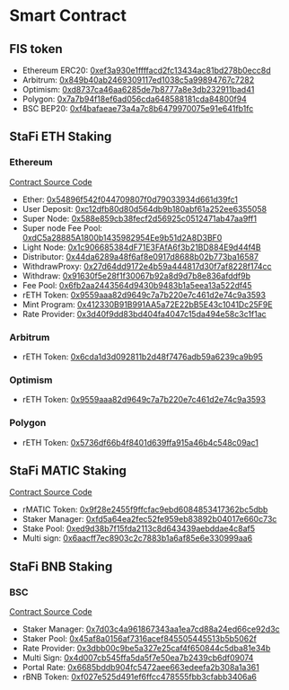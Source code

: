 # Smart Contract

## FIS token

- Ethereum ERC20: [0xef3a930e1ffffacd2fc13434ac81bd278b0ecc8d](https://etherscan.io/address/0xef3a930e1ffffacd2fc13434ac81bd278b0ecc8d)
- Arbitrum: [0x849b40ab2469309117ed1038c5a99894767c7282](https://arbiscan.io/token/0x849b40ab2469309117ed1038c5a99894767c7282)
- Optimism: [0xd8737ca46aa6285de7b8777a8e3db232911bad41](https://optimistic.etherscan.io/token/0xd8737ca46aa6285de7b8777a8e3db232911bad41)
- Polygon: [0x7a7b94f18ef6ad056cda648588181cda84800f94](https://polygonscan.com/token/0x7a7b94f18ef6ad056cda648588181cda84800f94)
- BSC BEP20: [0xf4bafaeae73a4a7c8b6479970075e91e641fb1fc](https://bscscan.com/token/0xf4bafaeae73a4a7c8b6479970075e91e641fb1fc)

## StaFi ETH Staking

### Ethereum

[Contract Source Code](https://github.com/stafiprotocol/eth2-staking)

- Ether: [0x54896f542f044709807f0d79033934d661d39fc1](https://etherscan.io/address/0x54896f542f044709807f0d79033934d661d39fc1)
- User Deposit: [0xc12dfb80d80d564db9b180abf61a252ee6355058](https://etherscan.io/address/0xc12dfb80d80d564db9b180abf61a252ee6355058)
- Super Node: [0x588e859cb38fecf2d56925c0512471ab47aa9ff1](https://etherscan.io/address/0x588e859cb38fecf2d56925c0512471ab47aa9ff1)
- Super node Fee Pool: [0xdC5a28885A1800b1435982954Ee9b51d2A8D3BF0](https://etherscan.io/address/0xdc5a28885a1800b1435982954ee9b51d2a8d3bf0)
- Light Node: [0x1c906685384dF71E3FAfA6f3b21BD884E9d44f4B](https://etherscan.io/address/0x1c906685384dF71E3FAfA6f3b21BD884E9d44f4B)
- Distributor: [0x44da6289a48f6af8e0917d8688b02b773ba16587](https://etherscan.io/address/0x44da6289a48f6af8e0917d8688b02b773ba16587)
- WithdrawProxy: [0x27d64dd9172e4b59a444817d30f7af8228f174cc](https://etherscan.io/address/0x27d64dd9172e4b59a444817d30f7af8228f174cc)
- Withdraw: [0x91630f5e28f1f30067b92a8d9d7b8e836afddf9b](https://etherscan.io/address/0x91630f5e28f1f30067b92a8d9d7b8e836afddf9b)
- Fee Pool: [0x6fb2aa2443564d9430b9483b1a5eea13a522df45](https://etherscan.io/address/0x6fb2aa2443564d9430b9483b1a5eea13a522df45)
- rETH Token: [0x9559aaa82d9649c7a7b220e7c461d2e74c9a3593](https://etherscan.io/address/0x9559aaa82d9649c7a7b220e7c461d2e74c9a3593)
- Mint Program: [0x412330B91B991AA5a72E22bB5E43c1041Dc25F9E](https://etherscan.io/address/0x412330B91B991AA5a72E22bB5E43c1041Dc25F9E)
- Rate Provider: [0x3d40f9dd83bd404fa4047c15da494e58c3c1f1ac](https://etherscan.io/address/0x3d40f9dd83bd404fa4047c15da494e58c3c1f1ac)

### Arbitrum

- rETH Token: [0x6cda1d3d092811b2d48f7476adb59a6239ca9b95](https://arbiscan.io/token/0x6cda1d3d092811b2d48f7476adb59a6239ca9b95)

### Optimism

- rETH Token: [0x9559aaa82d9649c7a7b220e7c461d2e74c9a3593](https://optimistic.etherscan.io/token/0x6c2f7b6110a37b3b0fbdd811876be368df02e8b0)

### Polygon

- rETH Token: [0x5736df66b4f8401d639ffa915a46b4c548c09ac1](https://polygonscan.com/token/0x5736df66b4f8401d639ffa915a46b4c548c09ac1)

## StaFi MATIC Staking

[Contract Source Code](https://github.com/stafiprotocol/rtoken-contracts/tree/main/contracts/rmatic)

- rMATIC Token: [0x9f28e2455f9ffcfac9ebd6084853417362bc5dbb](https://polygonscan.com/token/0x9f28e2455f9ffcfac9ebd6084853417362bc5dbb)
- Staker Manager: [0xfd5a64ea2fec52fe959eb83892b04017e660c73c](https://etherscan.io/address/0xfd5a64ea2fec52fe959eb83892b04017e660c73c)
- Stake Pool: [0xed9d38b7f15fda2113c8d643439aebddae4c8af5](https://etherscan.io/address/0xed9d38b7f15fda2113c8d643439aebddae4c8af5)
- Multi sign: [0x6aacff7ec8903c2c7883b1a6af85e6e330999aa6](https://etherscan.io/address/0x6aacff7ec8903c2c7883b1a6af85e6e330999aa6)

## StaFi BNB Staking

### BSC

[Contract Source Code](https://github.com/stafiprotocol/rtoken-contracts/tree/main/contracts/rbnb)

- Staker Manager: [0x7d03c4a961867343aa1ea7cd88a24ed66ce92d3c](https://bscscan.com/address/0x7d03c4a961867343aa1ea7cd88a24ed66ce92d3c)
- Staker Pool: [0x45af8a0156af7316acef845505445513b5b5062f](https://bscscan.com/address/0x45af8a0156af7316acef845505445513b5b5062f)
- Rate Provider: [0x3dbb00c9be5a327e25caf4f650844c5dba81e34b](https://bscscan.com/address/0x3dbb00c9be5a327e25caf4f650844c5dba81e34b)
- Multi Sign: [0x4d007cb545ffa5da5f7e50ea7b2439cb6df09074](https://bscscan.com/address/0x4d007cb545ffa5da5f7e50ea7b2439cb6df09074)
- Portal Rate: [0x6685bddb904fc5472aee663edeefa2b308a1a361](https://bscscan.com/address/0x6685bddb904fc5472aee663edeefa2b308a1a361)
- rBNB Token: [0xf027e525d491ef6ffcc478555fbb3cfabb3406a6](https://bscscan.com/address/0xf027e525d491ef6ffcc478555fbb3cfabb3406a6)